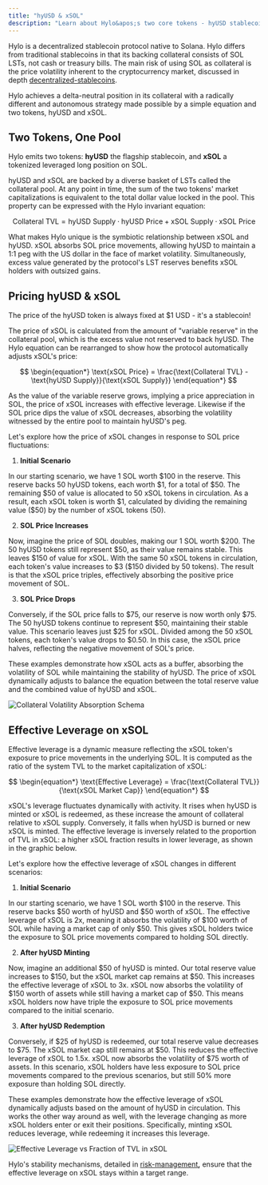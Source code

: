```yaml
---
title: "hyUSD & xSOL"
description: "Learn about Hylo&apos;s two core tokens - hyUSD stablecoin and xSOL leveraged token"
---
```


Hylo is a decentralized stablecoin protocol native to Solana. Hylo differs from traditional stablecoins in that its backing collateral consists of SOL LSTs, not cash or treasury bills. The main risk of using SOL as collateral is the price volatility inherent to the cryptocurrency market, discussed in depth [decentralized-stablecoins](../background/decentralized-stablecoins "mention").

Hylo achieves a delta-neutral position in its collateral with a radically different and autonomous strategy made possible by a simple equation and two tokens, hyUSD and xSOL.

## Two Tokens, One Pool

Hylo emits two tokens: **hyUSD** the flagship stablecoin, and **xSOL** a tokenized leveraged long position on SOL.

hyUSD and xSOL are backed by a diverse basket of LSTs called the collateral pool. At any point in time, the sum of the two tokens' market capitalizations is equivalent to the total dollar value locked in the pool. This property can be expressed with the Hylo invariant equation:

$$
\begin{equation*}
\text{Collateral TVL} = \text{hyUSD Supply} \cdot \text{hyUSD Price} + \text{xSOL Supply} \cdot \text{xSOL Price}
\end{equation*}
$$

What makes Hylo unique is the symbiotic relationship between xSOL and hyUSD. xSOL absorbs SOL price movements, allowing hyUSD to maintain a 1:1 peg with the US dollar in the face of market volatility. Simultaneously, excess value generated by the protocol's LST reserves benefits xSOL holders with outsized gains.

## Pricing hyUSD & xSOL

The price of the hyUSD token is always fixed at $1 USD - it's a stablecoin!

The price of xSOL is calculated from the amount of "variable reserve" in the collateral pool, which is the excess value not reserved to back hyUSD. The Hylo equation can be rearranged to show how the protocol automatically adjusts xSOL's price:

$$
\begin{equation*}
\text{xSOL Price} = \frac{\text{Collateral TVL} - \text{hyUSD Supply}}{\text{xSOL Supply}}
\end{equation*}
$$

As the value of the variable reserve grows, implying a price appreciation in SOL, the price of xSOL increases with effective leverage. Likewise if the SOL price dips the value of xSOL decreases, absorbing the volatility witnessed by the entire pool to maintain hyUSD's peg.

<Accordion title="Example: xSOL price adjustment">
Let's explore how the price of xSOL changes in response to SOL price fluctuations:

1. **Initial Scenario**

In our starting scenario, we have 1 SOL worth \$100 in the reserve. This reserve backs 50 hyUSD tokens, each worth \$1, for a total of \$50. The remaining \$50 of value is allocated to 50 xSOL tokens in circulation. As a result, each xSOL token is worth \$1, calculated by dividing the remaining value (\$50) by the number of xSOL tokens (50).

2. **SOL Price Increases**

Now, imagine the price of SOL doubles, making our 1 SOL worth \$200. The 50 hyUSD tokens still represent \$50, as their value remains stable. This leaves \$150 of value for xSOL. With the same 50 xSOL tokens in circulation, each token's value increases to \$3 (\$150 divided by 50 tokens). The result is that the xSOL price triples, effectively absorbing the positive price movement of SOL.

3. **SOL Price Drops**

Conversely, if the SOL price falls to \$75, our reserve is now worth only \$75. The 50 hyUSD tokens continue to represent \$50, maintaining their stable value. This scenario leaves just \$25 for xSOL. Divided among the 50 xSOL tokens, each token's value drops to \$0.50. In this case, the xSOL price halves, reflecting the negative movement of SOL's price.

These examples demonstrate how xSOL acts as a buffer, absorbing the volatility of SOL while maintaining the stability of hyUSD. The price of xSOL dynamically adjusts to balance the equation between the total reserve value and the combined value of hyUSD and xSOL.
</Accordion>

<Frame>
  <img src="../images/collateral_volatility_absorption_schema.png" alt="Collateral Volatility Absorption Schema" />
</Frame>

## Effective Leverage on xSOL

Effective leverage is a dynamic measure reflecting the xSOL token's exposure to price movements in the underlying SOL. It is computed as the ratio of the system TVL to the market capitalization of xSOL:

$$
\begin{equation*}
\text{Effective Leverage} = \frac{\text{Collateral TVL}}{\text{xSOL Market Cap}}
\end{equation*}
$$

xSOL's leverage fluctuates dynamically with activity. It rises when hyUSD is minted or xSOL is redeemed, as these increase the amount of collateral relative to xSOL supply. Conversely, it falls when hyUSD is burned or new xSOL is minted. The effective leverage is inversely related to the proportion of TVL in xSOL: a higher xSOL fraction results in lower leverage, as shown in the graphic below.

<Accordion title="Example: xSOL leverage">
Let's explore how the effective leverage of xSOL changes in different scenarios:

1. **Initial Scenario**

In our starting scenario, we have 1 SOL worth \$100 in the reserve. This reserve backs \$50 worth of hyUSD and \$50 worth of xSOL. The effective leverage of xSOL is 2x, meaning it absorbs the volatility of \$100 worth of SOL while having a market cap of only \$50. This gives xSOL holders twice the exposure to SOL price movements compared to holding SOL directly.

2. **After hyUSD Minting**

Now, imagine an additional \$50 of hyUSD is minted. Our total reserve value increases to \$150, but the xSOL market cap remains at \$50. This increases the effective leverage of xSOL to 3x. xSOL now absorbs the volatility of \$150 worth of assets while still having a market cap of \$50. This means xSOL holders now have triple the exposure to SOL price movements compared to the initial scenario.

3. **After hyUSD Redemption**

Conversely, if \$25 of hyUSD is redeemed, our total reserve value decreases to \$75. The xSOL market cap still remains at \$50. This reduces the effective leverage of xSOL to 1.5x. xSOL now absorbs the volatility of \$75 worth of assets. In this scenario, xSOL holders have less exposure to SOL price movements compared to the previous scenarios, but still 50% more exposure than holding SOL directly.

These examples demonstrate how the effective leverage of xSOL dynamically adjusts based on the amount of hyUSD in circulation. This works the other way around as well, with the leverage changing as more xSOL holders enter or exit their positions. Specifically, minting xSOL reduces leverage, while redeeming it increases this leverage.
</Accordion>

<Frame>
  <img src="../images/volatility_absorbtion_schem.png" alt="Effective Leverage vs Fraction of TVL in xSOL" />
</Frame>

Hylo's stability mechanisms, detailed in [risk-management](../protocol-overview/risk-management)**,** ensure that the effective leverage on xSOL stays within a target range.
